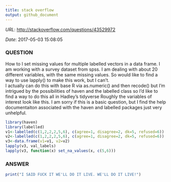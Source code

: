 ```yaml
---
title: stack overflow
output: github_document
---
```



*URL*: [http://stackoverflow.com/questions/43529972](http://stackoverflow.com/questions/43529972)

*Date*: 2017-05-03 15:08:05

### QUESTION


How to I set missing values for multiple labelled vectors in a data frame. I am working with a survey dataset from spss. I am dealing with about 20 different variables, with the same missing values. So would like to find a way to use lapply() to make this work, but I can't.  
I actually can do this with base R via as.numeric() and then recode() but I'm intrigued by the possibilities of haven and the labelled class so I'd like to find a way to do this all in Hadley's tidyverse
Roughly the variables of interest look like this. I am sorry if this is a basic question, but I find the help documentaiton associated with the haven and labelled packages just very unhelpful.

```r

library(haven)
library(labelled)
v1<-labelled(c(1,2,2,2,5,6), c(agree=1, disagree=2, dk=5, refused=6))
v2<-labelled(c(1,2,2,2,5,6), c(agree=1, disagree=2, dk=5, refused=6))
v3<-data.frame(v1=v1, v2=v2)
lapply(v3, val_labels)
lapply(v3, function(x) set_na_values(x, c(5,6)))

```
### ANSWER

```r

print("I SAID FUCK IT WE'LL DO IT LIVE. WE'LL DO IT LIVE!")

```
